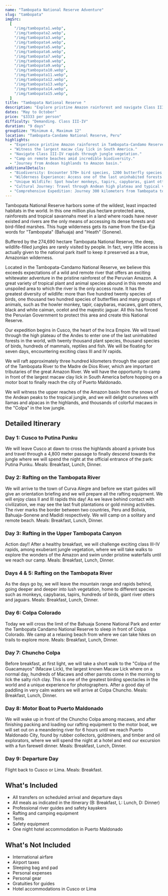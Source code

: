 ```yaml
---
name: "Tambopata National Reserve Adventure"
slug: "tambopata"
imgSrc:
  [
    "/img/tambopata1.webp",
    "/img/tambopata2.webp",
    "/img/tambopata3.webp",
    "/img/tambopata4.webp",
    "/img/tambopata5.webp",
    "/img/tambopata6.webp",
    "/img/tambopata7.webp",
    "/img/tambopata8.webp",
    "/img/tambopata9.webp",
    "/img/tambopata10.webp",
    "/img/tambopata11.webp",
    "/img/tambopata12.webp",
    "/img/tambopata13.webp",
    "/img/tambopata14.webp",
    "/img/tambopata15.webp",
  ]
title: "Tambopata National Reserve "
description: "Explore pristine Amazon rainforest and navigate Class III-IV rapids on this 9-day adventure."
dates: "May to October"
price: "$3333 per person"
difficulty: "Demanding. Class III-IV"
duration: "9 days"
groupSize: "Minimum 4, Maximum 12"
location: "Tambopata-Candamo National Reserve, Peru"
highlights:
  - "Experience pristine Amazon rainforest in Tambopata-Candamo Reserve."
  - "Witness the largest macaw clay lick in South America."
  - "Navigate Class III-IV rapids through jungle vegetation."
  - "Camp on remote beaches amid incredible biodiversity."
  - "Journey from Andean highlands to Amazon basin."
additionalDetails:
  - "Biodiversity: Encounter 570+ bird species, 1200 butterfly species, and diverse wildlife."
  - "Wilderness Experience: Access one of the last uninhabited forests worldwide."
  - "Unique Wildlife: Spot howler monkeys, tapirs, capybaras, giant otters, and jaguars."
  - "Cultural Journey: Travel through Andean high plateau and typical villages."
  - "Comprehensive Expedition: Journey 300 kilometers from Tambopata to Madre de Dios River."
---
```


Tambopata National Reserve harbors some of the wildest, least impacted habitats in the world. In this one million plus hectare protected area, rainforests and tropical savannahs meet in a land where roads have never existed and rivers are the only means of accessing its dense forests and bird-filled marshes. This huge wilderness gets its name from the Ese-Eja words for "Tambopata" (Bahuaja) and "Heath" (Sonene).

Buffered by the 274,690 hectare Tambopata National Reserve, the deep, wildlife-filled jungles are rarely visited by people. In fact, very little access is actually given to the national park itself to keep it preserved as a true, Amazonian wilderness.

Located in the Tambopata-Candamo National Reserve, we believe this exceeds expectations of a wild and remote river that offers an exciting whitewater adventure in the pristine rainforest of the Peruvian Amazon. A great variety of tropical plant and animal species abound in this remote and unspoiled area to which the river is the only access route. It has the greatest diversity of wildlife: more than five hundred twenty species of birds, one thousand two hundred species of butterflies and many groups of animals, such as the howler monkey, tapir, capybaras, macaws, giant otters, black and white caiman, ocelot and the majestic jaguar. All this has forced the Peruvian Government to protect this area and create this National Reserve.

Our expedition begins in Cusco, the heart of the Inca Empire. We will travel through the high plateau of the Andes to enter one of the last uninhabited forests in the world, with twenty thousand plant species, thousand species of birds, hundreds of mammals, reptiles and fish. We will be floating for seven days, encountering exciting class III and IV rapids.

We will raft approximately three hundred kilometers through the upper part of the Tambopata River to the Madre de Dios River, which are important tributaries of the great Amazon River. We will have the opportunity to camp in front of the largest macaw clay lick in South America before hopping on a motor boat to finally reach the city of Puerto Maldonado.

We will witness the upper reaches of the Amazon basin from the snows of the Andean peaks to the tropical jungle, and we will delight ourselves with llamas and alpacas in the highlands, and thousands of colorful macaws in the "Colpa" in the low jungle.

## Detailed Itinerary

### Day 1: Cusco to Putina Punku

We will leave Cusco at dawn to cross the highlands aboard a private bus and travel through a 4,800 meter passage to finally descend towards the jungle where we will spend the night at the official entrance of the park: Putina Punku. Meals: Breakfast, Lunch, Dinner.

### Day 2: Rafting on the Tambopata River

We will arrive to the town of Curva Alegre and before we start guides will give an orientation briefing and we will prepare all the rafting equipment. We will enjoy class II and III rapids this day! As we leave behind contact with civilization, we may see the last fruit plantations or gold mining activities. The river marks the border between two countries, Peru and Bolivia, Bahuaja-Sonene and Madidi respectively. We will camp on a solitary and remote beach. Meals: Breakfast, Lunch, Dinner.

### Day 3: Rafting in the Upper Tambopata Canyon

Action day!! After a healthy breakfast, we will challenge exciting class III-IV rapids, among exuberant jungle vegetation, where we will take walks to explore the wonders of the Amazon and swim under pristine waterfalls until we reach our camp. Meals: Breakfast, Lunch, Dinner.

### Days 4 & 5: Rafting on the Tambopata River

As the days go by, we will leave the mountain range and rapids behind, going deeper and deeper into lush vegetation, home to different species such as monkeys, capybaras, tapirs, hundreds of birds, giant river otters and jaguars. Meals: Breakfast, Lunch, Dinner.

### Day 6: Colpa Colorado

Today we will cross the limit of the Bahuaja Sonene National Park and enter the Tambopata Candamo National Reserve to sleep in front of Colpa Colorado. We camp at a relaxing beach from where we can take hikes on trails to explore more. Meals: Breakfast, Lunch, Dinner.

### Day 7: Chuncho Colpa

Before breakfast, at first light, we will take a short walk to the "Colpa of the Guacamayos" (Macaw Lick), the largest known Macaw Lick where on a normal day, hundreds of Macaws and other parrots come in the morning to lick the salty rich clay. This is one of the greatest birding spectacles in the world and a unique experience for photographers. After a good day of paddling in very calm waters we will arrive at Colpa Chuncho. Meals: Breakfast, Lunch, Dinner.

### Day 8: Motor Boat to Puerto Maldonado

We will wake up in front of the Chuncho Colpa among macaws, and after finishing packing and loading our rafting equipment to the motor boat, we will set out on a meandering river for 6 hours until we reach Puerto Maldonado City, found by rubber collectors, goldminers, and timber and oil explorators, where we will spend the night at a hotel and end our excursion with a fun farewell dinner. Meals: Breakfast, Lunch, Dinner.

### Day 9: Departure Day

Flight back to Cusco or Lima. Meals: Breakfast.

## What's Included

- All transfers on scheduled arrival and departure days
- All meals as indicated in the itinerary (B: Breakfast, L: Lunch, D: Dinner)
- Professional river guides and safety kayakers
- Rafting and camping equipment
- Tents
- Safety equipment
- One night hotel accommodation in Puerto Maldonado

## What's Not Included

- International airfare
- Airport taxes
- Sleeping bag and pad
- Personal expenses
- Personal gear
- Gratuities for guides
- Hotel accommodations in Cusco or Lima
